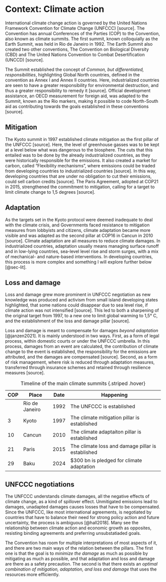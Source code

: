 # Context: Climate action {#sec-context}

International climate change action is governed by the United Nations Framework Convention for Climate Change (UNFCCC) [source]. The Convention has annual Conferences of the Parties (COP) to the Convention, also known as climate summits. The first summit, known colloquially as the Earth Summit, was held in Rio de Janeiro in 1992. The Earth Summit also created two other conventions, The Convention on Biological Diversity (CBD) and The United Nations Convention to Combat Desertification (UNCCD) [source].

The Summit established the concept of *Common, but differentiated, responsibilities*, highlighting Global North countries, defined in the convention as Annex I and Annex II countries. Here, industrialized countries are seen to have a greater responsibility for environmental destruction, and thus a greater responsibility to remedy it [source]. Official development assistance, an OECD measurement for foreign aid, was adapted to the Summit, known as the Rio markers, making it possible to code North-South aid as contributing towards the goals established in these conventions [source]. 

## Mitigation

The Kyoto summit in 1997 established climate mitigation as the first pillar of the UNFCCC [source]. Here, the level of greenhouse gasses was to be kept at a level below what was dangerous to the biosphere. The cuts that this entailed was to be done by the already industrialized countries, as they were historically responsible for the emissions. It also created a market for carbon, called "Flexibility mechanisms", where emissions could be traded from developing countries to industrialized countries [source]. In this way, developing countries that are under no obligation to cut their emissions, could sell carbon credits [source]. The Paris Agreement, adopted at COP21 in 2015, strengthened the commitment to mitigation, calling for a target to limit climate change to 1,5 degrees [source].

## Adaptation

As the targets set in the Kyoto protocol were deemed inadequate to deal with the climate crisis, and Governments faced resistance to mitigation measures from lobbyists and citizens, climate adaptation became more visible and was adapted as the second pillar at COP16 in Cancun in 2010 [source]. Climate adaptation are all measures to reduce climate damages. In industrialized countries, adaptation usually means managing surface runoff and in low-lying countries, sea-level level rise and storm surges, with a mix of mechanical- and nature-based interventions. In developing countries, this process is more complex and something I will explore further below [@sec-lit].

## Loss and damage

Loss and damage grew more prominent in UNFCCC negotiation as new knowledge was produced and activism from small island developing states highlighted, that some nations could disappear due to sea level rise, if climate action was not intensified [source]. This led to both a sharpening of the original target from 1997, to a new one to limit global warming to 1,5° C, and the establishment of the loss and damage pillar [source].

Loss and damage is meant to compensate for damages *beyond adaptation* [@janzen2021]. It is mainly understood in two ways. First, as a form of legal process, within domestic courts or under the UNFCCC umbrella. In this process, damages from an event are calculated, the contribution of climate change to the event is established, the responsibility for the emissions are attributed, and the damages are compensated [source]. Second, as a form of risk management, where risk is reduced through adaptation measures, transferred through insurance schemes and retained through resilience measures [source]. 

| COP | Place          | Date | Happening                                         |
| --- | -------------- | ---- | ------------------------------------------------- |
|     | Rio de Janeiro | 1992 | The UNFCCC is established                         |
| 3   | Kyoto          | 1997 | The climate mitigation pillar is established      |
| 10  | Cancun         | 2010 | The climate adaptaiton pillar is established      |
| 21  | Paris          | 2015 | The climate loss and damage pillar is established |
| 29  | Baku           | 2024 | $300 bn is pledged for climate adaptation         |
: Timeline of the main climate summits {.striped .hover}

## UNFCCC negotiations

The UNFCCC understands climate damages, all the negative effects of climate change, as a kind of spillover effect. Unmitigated emissions lead to damages, unadapted damages causes losses that have to be compensated. Since the UNFCCC, like most international agreements, is negotiated by countries that have to balance their need for strong policy action and future uncertainty, the process is ambiguous [@hall2018]. Many see the relationship between climate action and economic growth as opposites, resisting binding agreements and preferring unsubstatiaded goals. 

The Convention has room for multiple interpretations of most aspects of it, and there are two main ways of the relation between the pillars. The first one is that the goal is to *minimize the damage* as much as possible by mitigating as much as possible, and that adaptation and loss and damage are there as a safety precaution. The second is that there exists an *optimal combination of mitigation, adaptation, and loss and damage* that uses the resources more efficiently. 